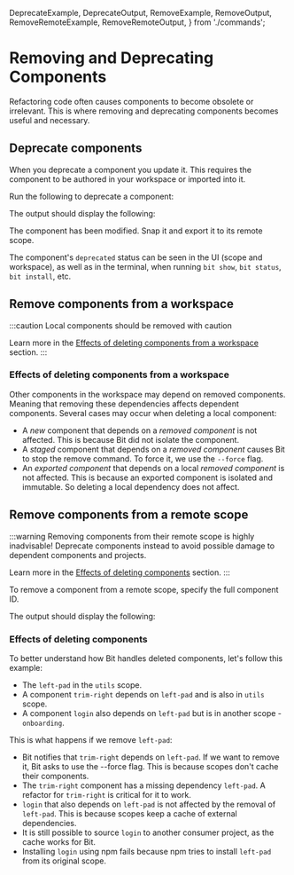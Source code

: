   DeprecateExample,
  DeprecateOutput,
  RemoveExample,
  RemoveOutput,
  RemoveRemoteExample,
  RemoveRemoteOutput,
} from './commands';

# Removing and Deprecating Components

Refactoring code often causes components to become obsolete or irrelevant. This is where removing and deprecating components becomes useful and necessary.

## Deprecate components

When you deprecate a component you update it. This requires the component to be authored in your workspace or imported into it.

Run the following to deprecate a component:

<DeprecateExample />

<ExpandedDeprecate />

The output should display the following:

<DeprecateOutput />

The component has been modified. Snap it and export it to its remote scope.

The component's `deprecated` status can be seen in the UI (scope and workspace), as well as in the terminal, when running `bit show`, `bit status`, `bit install`, etc.

## Remove components from a workspace

:::caution Local components should be removed with caution

Learn more in the [Effects of deleting components from a workspace](#effects-of-deleting-components-from-a-workspace) section.
:::

<RemoveExample />

<ExpandedRemove />

<RemoveOutput />

### Effects of deleting components from a workspace

Other components in the workspace may depend on removed components. Meaning that removing these dependencies affects dependent components. Several cases may occur when deleting a local component:

- A _new_ component that depends on a _removed component_ is not affected. This is because Bit did not isolate the component.
- A _staged_ component that depends on a _removed component_ causes Bit to stop the remove command. To force it, we use the `--force` flag.
- An _exported component_ that depends on a local _removed component_ is not affected. This is because an exported component is isolated and immutable. So deleting a local dependency does not affect.

## Remove components from a remote scope

:::warning Removing components from their remote scope is highly inadvisable!
Deprecate components instead to avoid possible damage to dependent components and projects.

Learn more in the [Effects of deleting components](#effects-of-deleting-components) section.
:::

To remove a component from a remote scope, specify the full component ID.

<RemoveRemoteExample />

<ExpandedRemove />

The output should display the following:

<RemoveRemoteOutput />

### Effects of deleting components

To better understand how Bit handles deleted components, let's follow this example:

- The `left-pad` in the `utils` scope.
- A component `trim-right` depends on `left-pad` and is also in `utils` scope.
- A component `login` also depends on `left-pad` but is in another scope - `onboarding`.

This is what happens if we remove `left-pad`:

- Bit notifies that `trim-right` depends on `left-pad`. If we want to remove it, Bit asks to use the --force flag. This is because scopes don't cache their components.
- The `trim-right` component has a missing dependency `left-pad`. A refactor for `trim-right` is critical for it to work.
- `login` that also depends on `left-pad` is not affected by the removal of `left-pad`. This is because scopes keep a cache of external dependencies.
- It is still possible to source `login` to another consumer project, as the cache works for Bit.
- Installing `login` using npm fails because npm tries to install `left-pad` from its original scope.
